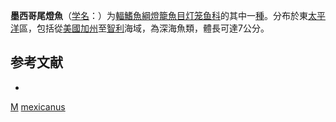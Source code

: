 {{Speciesbox
| taxon = Triphoturus mexicanus
| binomial_authority = [[Gilbert|Gilbert]], 1890
| status = NE
| status_system = IUCN3.1
| synonyms = *''Myctophum mexicanum, Gilbert, 1890''
}}

'''墨西哥尾燈魚'''（[[学名|学名]]：{{lang|la|''Triphoturus mexicanus''}}）为[[輻鰭魚綱|輻鰭魚綱]][[燈籠魚目|燈籠魚目]][[灯笼鱼科|灯笼鱼科]]的其中一[[種|種]]。分布於東[[太平洋|太平洋]]區，包括從[[美國|美國]][[加州|加州]]至[[智利|智利]]海域，為深海魚類，體長可達7公分。

== 参考文献 ==
{{refbegin}}
*{{FishBase_species|genus=Triphoturus|species=mexicanus|year=2012|month=2}}
{{refend}}

{{灯笼鱼目小作品}}

{{Taxonbar}}
[[Category:1890年描述的鱼类|M]]
[[Category:尾燈鱼属|mexicanus]]